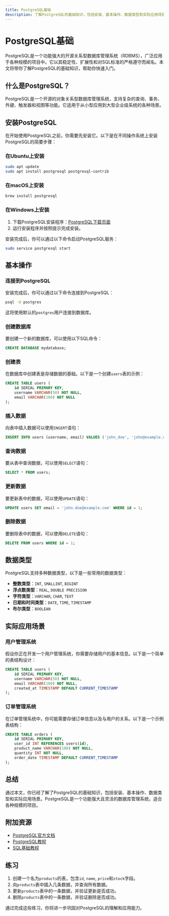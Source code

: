 ```yaml
---
title: PostgreSQL基础
description: 了解PostgreSQL的基础知识，包括安装、基本操作、数据类型和实际应用场景。适合初学者入门数据库管理系统。
---
```


# PostgreSQL基础

PostgreSQL是一个功能强大的开源关系型数据库管理系统（RDBMS），广泛应用于各种规模的项目中。它以其稳定性、扩展性和对SQL标准的严格遵守而闻名。本文将带你了解PostgreSQL的基础知识，帮助你快速入门。

## 什么是PostgreSQL？

PostgreSQL是一个开源的对象关系型数据库管理系统，支持复杂的查询、事务、外键、触发器和视图等功能。它适用于从小型应用到大型企业级系统的各种场景。

## 安装PostgreSQL

在开始使用PostgreSQL之前，你需要先安装它。以下是在不同操作系统上安装PostgreSQL的简要步骤：

### 在Ubuntu上安装

```bash
sudo apt update
sudo apt install postgresql postgresql-contrib
```

### 在macOS上安装

```bash
brew install postgresql
```

### 在Windows上安装

1. 下载PostgreSQL安装程序：[PostgreSQL下载页面](https://www.postgresql.org/download/windows/)
2. 运行安装程序并按照提示完成安装。

安装完成后，你可以通过以下命令启动PostgreSQL服务：

```bash
sudo service postgresql start
```

## 基本操作

### 连接到PostgreSQL

安装完成后，你可以通过以下命令连接到PostgreSQL：

```bash
psql -U postgres
```

这将使用默认的`postgres`用户连接到数据库。

### 创建数据库

要创建一个新的数据库，可以使用以下SQL命令：

```sql
CREATE DATABASE mydatabase;
```

### 创建表

在数据库中创建表是存储数据的基础。以下是一个创建`users`表的示例：

```sql
CREATE TABLE users (
    id SERIAL PRIMARY KEY,
    username VARCHAR(50) NOT NULL,
    email VARCHAR(100) NOT NULL
);
```

### 插入数据

向表中插入数据可以使用`INSERT`语句：

```sql
INSERT INTO users (username, email) VALUES ('john_doe', 'john@example.com');
```

### 查询数据

要从表中查询数据，可以使用`SELECT`语句：

```sql
SELECT * FROM users;
```

### 更新数据

要更新表中的数据，可以使用`UPDATE`语句：

```sql
UPDATE users SET email = 'john.doe@example.com' WHERE id = 1;
```

### 删除数据

要删除表中的数据，可以使用`DELETE`语句：

```sql
DELETE FROM users WHERE id = 1;
```

## 数据类型

PostgreSQL支持多种数据类型，以下是一些常用的数据类型：

- **整数类型**：`INT`, `SMALLINT`, `BIGINT`
- **浮点数类型**：`REAL`, `DOUBLE PRECISION`
- **字符类型**：`VARCHAR`, `CHAR`, `TEXT`
- **日期和时间类型**：`DATE`, `TIME`, `TIMESTAMP`
- **布尔类型**：`BOOLEAN`

## 实际应用场景

### 用户管理系统

假设你正在开发一个用户管理系统，你需要存储用户的基本信息。以下是一个简单的表结构设计：

```sql
CREATE TABLE users (
    id SERIAL PRIMARY KEY,
    username VARCHAR(50) NOT NULL,
    email VARCHAR(100) NOT NULL,
    created_at TIMESTAMP DEFAULT CURRENT_TIMESTAMP
);
```

### 订单管理系统

在订单管理系统中，你可能需要存储订单信息以及与用户的关系。以下是一个示例表结构：

```sql
CREATE TABLE orders (
    id SERIAL PRIMARY KEY,
    user_id INT REFERENCES users(id),
    product_name VARCHAR(100) NOT NULL,
    quantity INT NOT NULL,
    order_date TIMESTAMP DEFAULT CURRENT_TIMESTAMP
);
```

## 总结

通过本文，你已经了解了PostgreSQL的基础知识，包括安装、基本操作、数据类型和实际应用场景。PostgreSQL是一个功能强大且灵活的数据库管理系统，适合各种规模的项目。

## 附加资源

- [PostgreSQL官方文档](https://www.postgresql.org/docs/)
- [PostgreSQL教程](https://www.postgresqltutorial.com/)
- [SQL基础教程](https://www.w3schools.com/sql/)

## 练习

1. 创建一个名为`products`的表，包含`id`, `name`, `price`和`stock`字段。
2. 向`products`表中插入几条数据，并查询所有数据。
3. 更新`products`表中的一条数据，并验证更新是否成功。
4. 删除`products`表中的一条数据，并验证删除是否成功。

通过完成这些练习，你将进一步巩固对PostgreSQL的理解和应用能力。